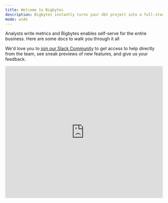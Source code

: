 ```yaml
---
title: Welcome to Bigbytes
description: Bigbytes instantly turns your dbt project into a full-stack BI platform.
mode: wide
---
```


Analysts write metrics and Bigbytes enables self-serve for the entire business. Here are some docs to walk you through it all

We'd love you to [join our Slack Community](https://join.slack.com/t/bigbytes-community/shared_invite/zt-2ehqnrvqt-LbCq7cUSFHAzEj_wMuxg4A) to get access to help directly from the team, see sneak previews of new features, and give us your feedback. <Icon icon="face-laugh" iconType="solid"/>

<Frame>
<iframe width="100%" height="420" src="https://www.loom.com/embed/c0805a236a994de397ac5142fdfe4b7f" frameborder="0" webkitallowfullscreen mozallowfullscreen allowfullscreen></iframe>
</Frame>
